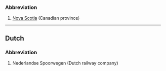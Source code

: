 ===Abbreviation===
#[[Nova Scotia]] (Canadian province)
----
==Dutch==
===Abbreviation===
#Nederlandse Spoorwegen (Dutch railway company)